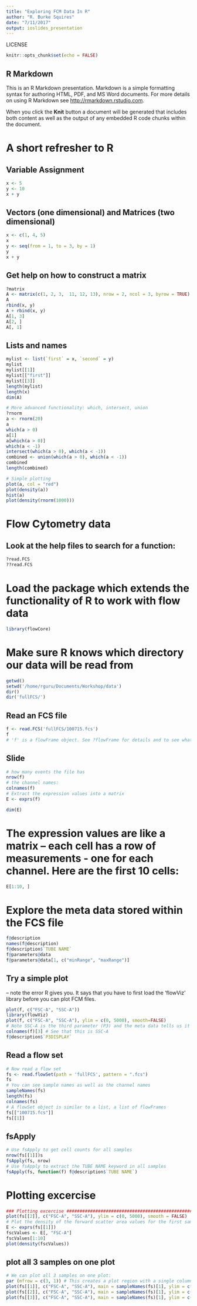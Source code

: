 ```yaml
---
title: "Exploring FCM Data In R"
author: "R. Burke Squires"
date: "7/11/2017"
output: ioslides_presentation
---
```


LICENSE


```r
knitr::opts_chunk$set(echo = FALSE)
```

## R Markdown

This is an R Markdown presentation. Markdown is a simple formatting syntax for authoring HTML, PDF, and MS Word documents. For more details on using R Markdown see <http://rmarkdown.rstudio.com>.

When you click the **Knit** button a document will be generated that includes both content as well as the output of any embedded R code chunks within the document.

# A short refresher to R

## Variable Assignment

```r
x <- 5
y <- 10
x + y
```

## Vectors (one dimensional) and Matrices (two dimensional)

```r
x <- c(1, 4, 5)
x
y <- seq(from = 1, to = 3, by = 1)
y
x + y
```


## Get help on how to construct a matrix

```r
?matrix
A <- matrix(c(1, 2, 3,  11, 12, 13), nrow = 2, ncol = 3, byrow = TRUE)
A
rbind(x, y)
A + rbind(x, y)
A[1, 3]
A[2, ]
A[, 1]
```

## Lists and names

```r
mylist <- list(`first` = x, `second` = y)
mylist
mylist[[1]]
mylist[["first"]]
mylist[[3]]
length(mylist)
length(x)
dim(A)
```


```r
# More advanced functionality: which, intersect, union
?rnorm
a <- rnorm(20)
a
which(a > 0)
a[1]
a[which(a > 0)]
which(a < -1)
intersect(which(a > 0), which(a < -1))
combined <- union(which(a > 0), which(a < -1))
combined
length(combined)
```


```r
# Simple plotting
plot(a, col = "red")
plot(density(a))
hist(a)
plot(density(rnorm(1000)))
```

#########################################################

# Flow Cytometry data

## Look at the help files to search for a function:

```r
?read.FCS
??read.FCS
```


# Load the package which extends the functionality of R to work with flow data
```r
library(flowCore)
```

# Make sure R knows which directory our data will be read from
```r
getwd()
setwd('/home/rguru/Documents/Workshop/data')
dir()
dir('fullFCS/')
```

## Read an FCS file

```r
f <- read.FCS('fullFCS/100715.fcs')
f
# 'f' is a flowFrame object. See ?flowFrame for details and to see what you can do with it
```

## Slide

```r
# how many events the file has
nrow(f)
# the channel names:
colnames(f)
# Extract the expression values into a matrix
E <- exprs(f)
```

```r
dim(E)
```

# The expression values are like a matrix -- each cell has a row of measurements - one for each channel. Here are the first 10 cells:
```R
E[1:10, ]
```

# Explore the meta data stored within the FCS file
```r
f@description
names(f@description)
f@description$`TUBE NAME`
f@parameters@data
f@parameters@data[1, c("minRange", "maxRange")]
```

## Try a simple plot
-- note the error R gives you. 
It says that you have to first load the 'flowViz' library before you can plot FCM files.

```r
plot(f, c("FSC-A", "SSC-A"))
library(flowViz)
plot(f, c("FSC-A", "SSC-A"), ylim = c(0, 5000), smooth=FALSE)
# Note SSC-A is the third parameter (P3) and the meta data tells us it is to be viewed on a LOG scale:
colnames(f)[3] # See that this is SSC-A
f@description$`P3DISPLAY`
```

## Read a flow set

```r
# Now read a flow set
fs <- read.flowSet(path = 'fullFCS', pattern = ".fcs")
fs
# You can see sample names as well as the channel names
sampleNames(fs)
length(fs)
colnames(fs)
# A flowSet object is similar to a list, a list of flowFrames
fs[["100715.fcs"]]
fs[[1]]
```

## fsApply
```r
# Use fsApply to get cell counts for all samples
nrow(fs[[1]])s
fsApply(fs, nrow)
# Use fsApply to extract the TUBE NAME keyword in all samples
fsApply(fs, function(f) f@description$`TUBE NAME`)
```

# Plotting excercise

```r
### Plotting excercise ###################################################
plot(fs[[2]], c("FSC-A", "SSC-A"), ylim = c(0, 5000), smooth = FALSE)
# Plot the density of the forward scatter area values for the first sample:
E <- exprs(fs[[1]])
fscValues <- E[, "FSC-A"]
fscValues[1:10]
plot(density(fscValues))
```

## plot all 3 samples on one plot

```r
# We can plot all 3 samples on one plot:
par (mfrow = c(3, 1)) # This creates a plot region with a single column of 3 subplots
plot(fs[[1]], c("FSC-A", "SSC-A"), main = sampleNames(fs)[1], ylim = c(0, 5000), smooth=FALSE)
plot(fs[[2]], c("FSC-A", "SSC-A"), main = sampleNames(fs)[1], ylim = c(0, 5000), smooth=FALSE)
plot(fs[[3]], c("FSC-A", "SSC-A"), main = sampleNames(fs)[1], ylim = c(0, 5000), smooth=FALSE)
```